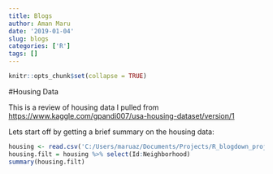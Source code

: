 ```yaml
---
title: Blogs
author: Aman Maru
date: '2019-01-04'
slug: blogs
categories: ['R']
tags: []
---
```


```r
knitr::opts_chunk$set(collapse = TRUE)
```

#Housing Data

This is a review of housing data I pulled from <https://www.kaggle.com/gpandi007/usa-housing-dataset/version/1>

Lets start off by getting a brief summary on the housing data:
```r
housing <- read.csv('C:/Users/maruaz/Documents/Projects/R_blogdown_projects/newdefault/newdefault/static/post/housingtest.csv')
housing.filt = housing %>% select(Id:Neighborhood)
summary(housing.filt)

```

